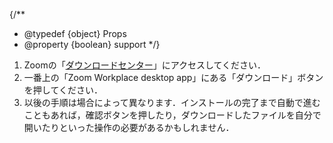 
{/**
  * @typedef {object} Props
  * @property {boolean} support
  */}

1. Zoomの「[ダウンロードセンター](https://zoom.us/download)」にアクセスしてください．
2. 一番上の「Zoom Workplace desktop app」にある「ダウンロード」ボタンを押してください．
3. 以後の手順は場合によって異なります．インストールの完了まで自動で進むこともあれば，確認ボタンを押したり，ダウンロードしたファイルを自分で開いたりといった操作の必要があるかもしれません．

<Support lang="ja" show={props.support} />

